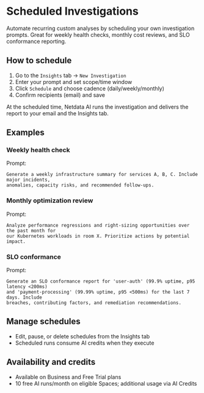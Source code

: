 # Scheduled Investigations

Automate recurring custom analyses by scheduling your own investigation prompts. Great for weekly health checks, monthly cost reviews, and SLO conformance reporting.

## How to schedule

1. Go to the `Insights` tab → `New Investigation`
2. Enter your prompt and set scope/time window
3. Click `Schedule` and choose cadence (daily/weekly/monthly)
4. Confirm recipients (email) and save

At the scheduled time, Netdata AI runs the investigation and delivers the report to your email and the Insights tab.

## Examples

### Weekly health check
Prompt:
```
Generate a weekly infrastructure summary for services A, B, C. Include major incidents,
anomalies, capacity risks, and recommended follow‑ups.
```

### Monthly optimization review
Prompt:
```
Analyze performance regressions and right‑sizing opportunities over the past month for
our Kubernetes workloads in room X. Prioritize actions by potential impact.
```

### SLO conformance
Prompt:
```
Generate an SLO conformance report for 'user-auth' (99.9% uptime, p95 latency <200ms)
and 'payment-processing' (99.99% uptime, p95 <500ms) for the last 7 days. Include
breaches, contributing factors, and remediation recommendations.
```

## Manage schedules

- Edit, pause, or delete schedules from the Insights tab
- Scheduled runs consume AI credits when they execute

## Availability and credits

- Available on Business and Free Trial plans
- 10 free AI runs/month on eligible Spaces; additional usage via AI Credits
